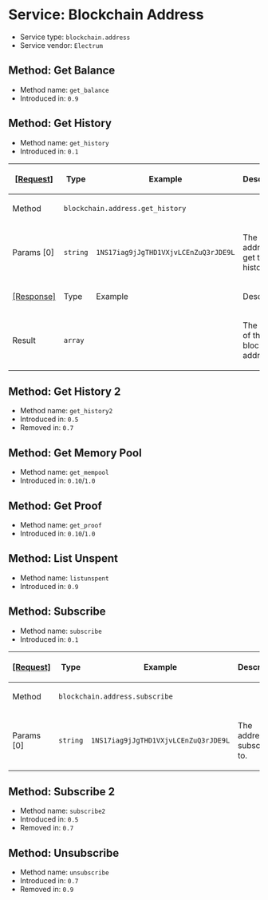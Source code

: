 =Service: Blockchain Address=

* Service type: <code>blockchain.address</code>
* Service vendor: <code>Electrum</code>

==Method: Get Balance==

* Method name: <code>get_balance</code>
* Introduced in: <code>0.9</code>

==Method: Get History==

* Method name: <code>get_history</code>
* Introduced in: <code>0.1</code>

{|
! <ins>[Request]</ins>
! Type
! Example
! Description
|-
! Method
| colspan="3" | <code>blockchain.address.get_history</code>
|-
! Params [0]
| <code>string</code>
| <code>1NS17iag9jJgTHD1VXjvLCEnZuQ3rJDE9L</code>
| The address to get the history of.
|-
! <ins>[Response]</ins>
! Type
! Example
! Description
|-
! Result
| <code>array</code>
|
| The history of the blockchain address.
|}

==Method: Get History 2==

* Method name: <code>get_history2</code>
* Introduced in: <code>0.5</code>
* Removed in: <code>0.7</code>

==Method: Get Memory Pool==

* Method name: <code>get_mempool</code>
* Introduced in: <code>0.10</code>/<code>1.0</code>

==Method: Get Proof==

* Method name: <code>get_proof</code>
* Introduced in: <code>0.10</code>/<code>1.0</code>

==Method: List Unspent==

* Method name: <code>listunspent</code>
* Introduced in: <code>0.9</code>

==Method: Subscribe==

* Method name: <code>subscribe</code>
* Introduced in: <code>0.1</code>

{|
! <ins>[Request]</ins>
! Type
! Example
! Description
|-
! Method
| colspan="3" | <code>blockchain.address.subscribe</code>
|-
! Params [0]
| <code>string</code>
| <code>1NS17iag9jJgTHD1VXjvLCEnZuQ3rJDE9L</code>
| The address to subscribe to.
|}

==Method: Subscribe 2==

* Method name: <code>subscribe2</code>
* Introduced in: <code>0.5</code>
* Removed in: <code>0.7</code>

==Method: Unsubscribe==

* Method name: <code>unsubscribe</code>
* Introduced in: <code>0.7</code>
* Removed in: <code>0.9</code>